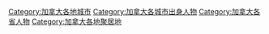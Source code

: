 
[[Category:加拿大各地城市|Category:加拿大各地城市]]
[[Category:加拿大各城市出身人物|Category:加拿大各城市出身人物]]
[[Category:加拿大各省人物|Category:加拿大各省人物]]
[[Category:加拿大各地聚居地|Category:加拿大各地聚居地]]
